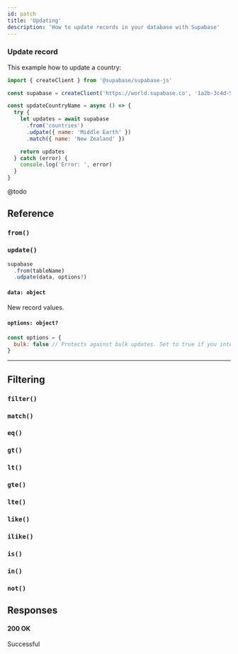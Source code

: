 ```yaml
---
id: patch
title: 'Updating'
description: 'How to update records in your database with Supabase'
---
```




<DummyData />

### Update record

This example how to update a country:

<!-- prettier-ignore -->
```js {7-10}
import { createClient } from '@supabase/supabase-js'

const supabase = createClient('https://world.supabase.co', '1a2b-3c4d-5e6f-7g8h')

const updateCountryName = async () => {
  try {
    let updates = await supabase
      .from('countries')
      .udpate({ name: 'Middle Earth' })
      .match({ name: 'New Zealand' })

    return updates
  } catch (error) {
    console.log('Error: ', error)
  }
}
```

<Collapsable title="Toggle Example Response">

@todo

</Collapsable>


## Reference

### `from()`
<FromFunction verb='patch' />

### `update()`
```js {3}
supabase
  .from(tableName)
  .udpate(data, options?)
```
   
#### `data: object`
New record values.

#### `options: object?`   

```js
const options = {
  bulk: false // Protects against bulk updates. Set to true if you intend to perform a bulk change.
}
```

----

## Filtering

### `filter()`
<CommonFilters filter='filter'/>

### `match()`
<CommonFilters filter='match'/>

### `eq()`
<CommonFilters filter='eq'/>

### `gt()`
<CommonFilters filter='gt'/>

### `lt()`
<CommonFilters filter='lt'/>

### `gte()`
<CommonFilters filter='gte'/>

### `lte()`
<CommonFilters filter='lte'/>

### `like()`
<CommonFilters filter='like'/>

### `ilike()`
<CommonFilters filter='ilike'/>

### `is()`
<CommonFilters filter='is'/>

### `in()`
<CommonFilters filter='in'/>

### `not()`
<CommonFilters filter='not'/>

## Responses

#### 200 OK
Successful

<CommonResponses />